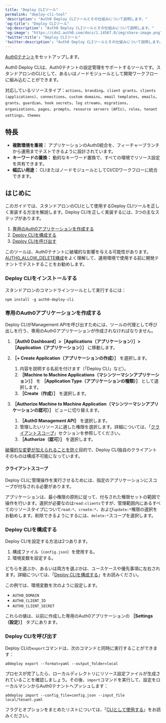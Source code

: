```yaml
---
title: "Deploy CLIツール"
permalink: "deploy-cli-tool"
'description': "Auth0 Deploy CLIツールとその仕組みについて説明します。"
'og:title': "Deploy CLIツール"
'og:description': "Auth0 Deploy CLIツールとその仕組みについて説明します。"
'og:image': "https://cdn2.auth0.com/docs/1.14567.0/img/share-image.png"
'twitter:title': "Deploy CLIツール"
'twitter:description': "Auth0 Deploy CLIツールとその仕組みについて説明します。"
---
```


<Card title="Before you start">

[Auth0テナント](https://manage.auth0.com/)をセットアップします。

</Card>

Auth0 Deploy CLIは、Auth0テナントの設定管理をサポートするツールです。スタンドアロンのCLIとして、あるいはノードモジュールとして開発ワークフローに組み込むことができます。

対応しているリソースタイプ：`actions`、`branding`、`client grants`、`clients (applications)`、`connections`、`custom domains`、`email templates`、`emails`、`grants`、`guardian`、`hook secrets`、`log streams`、`migrations`、`organizations`、`pages`、`prompts`、`resource servers (APIs)`、`roles`、`tenant settings`、`themes`

## 特長

* **複数環境を重視：** アプリケーションのAuth0統合を、フィーチャーブランチから運用までテストできるように設計されています。
* **キーワードの置換：** 動的なキーワード置換で、すべての環境でリソース設定を共有できます。
* **幅広い用途：** CLIまたはノードモジュールとしてCI/CDワークフローに統合できます。

## はじめに

このガイドでは、スタンドアロンのCLIとして使用するDeploy CLIツールを正しく実装する方法を解説します。Deploy CLIを正しく実装するには、3つの主なステップがあります。

1. [専用のAuth0アプリケーションを作成する](#create-a-dedicated-auth0-application)
2. [Deploy CLIを構成する](#configure-the-deploy-cli)
3. [Deploy CLIを呼び出す](#call-the-deploy-cli)

<Warning>

このツールは、Auth0テナントに破壊的な影響を与える可能性があります。[AUTH0_ALLOW_DELETE構成](https://auth0.com/docs/deploy-monitor/deploy-cli-tool/configuring-the-deploy-cli#auth0_allow_delete)をよく理解して、運用環境で使用する前に開発テナントでテストすることをお勧めします。

</Warning>

### Deploy CLIをインストールする

スタンドアロンのコマンドラインツールとして実行するには：

`npm install -g auth0-deploy-cli`

### 専用のAuth0アプリケーションを作成する

Deploy CLIが<Tooltip data-tooltip-id="react-containers-DefinitionTooltip-0" href="/ja-jp/glossary?term=management-api" tip="Management API: 顧客が管理タスクを実行できるようにするための製品。" cta="用語集の表示">Management API</Tooltip>を呼び出すためには、ツールの代理として呼び出しを行う、専用のAuth0アプリケーションが作成されなければなりません。

1. **［Auth0 Dashboard］>［Applications（アプリケーション）］>［Application（アプリケーション）］** に移動します。
2. **［+ Create Application（アプリケーションの作成）］** を選択します。

   1. 内容を説明する名前を付けます（「Deploy CLI」など）。
   2. **［Machine to Machine Applications（マシンツーマシンアプリケーション）］** を **［Application Type（アプリケーションの種類）］** として選択します。
   3. **［Create（作成）］** を選択します。
3. **［Authorize Machine to Machine Application（マシンツーマシンアプリケーションの認可）］** ビューに切り替えます。

   1. **［Auth0 Management API］** を選択します。
   2. 管理したいリソースに適した権限を選択します。詳細については、「[クライアントスコープ](#client-scopes)」セクションを参照してください。
   3. **［Authorize（認可）］** を選択します。

<Callout icon="file-lines" color="#0EA5E9" iconType="regular">

[破壊的な変更が加えられることを防ぐ](https://auth0.com/docs/deploy-monitor/deploy-cli-tool/resource-specific-documentation#client-grants)目的で、Deploy CLI独自のクライアントそのものは構成不可能になっています。

</Callout>

#### クライアントスコープ

Deploy CLIに管理操作を実行させるためには、指定のアプリケーションにスコープが付与される必要があります。

アプリケーションは、最小権限の原則に従って、付与された権限セットの範囲で操作を行います。選択が必要なのは`read:clients`ですが、管理範囲内にあるすべてのリソースタイプについて`read:*`、`create:*`、および`update:*`権限の選択をお勧めします。削除できるようにするには、`delete:*`スコープを選択します。

### Deploy CLIを構成する

Deploy CLIを設定する方法は2つあります。

1. 構成ファイル（`config.json`）を使用する。
2. 環境変数を設定する。

どちらを選ぶか、あるいは両方を選ぶかは、ユースケースや優先事項に左右されます。詳細については、「[Deploy CLIを構成する](/ja-jp/deploy-monitor/deploy-cli-tool/configure-the-deploy-cli)」をお読みください。

この例では、環境変数を次のように設定します。

* `AUTH0_DOMAIN`
* `AUTH0_CLIENT_ID`
* `AUTH0_CLIENT_SECRET`

これらの値は、以前に作成した専用のAuth0アプリケーションの **［Settings（設定）］** タブにあります。

### Deploy CLIを呼び出す

Deploy CLIの`export`コマンドは、次のコマンドと同時に実行することができます：

`a0deploy export --format=yaml --output_folder=local`

プロセスが完了したら、ローカルディレクトリにリソース設定ファイルが生成されていることを確認しましょう。その後、`import`コマンドを実行して、設定をローカルマシンからAuth0テナントへプッシュします：

`a0deploy import --config_file=config.json --input_file local/tenant.yaml`

フラグとオプションをまとめたリストについては、「[CLIとして使用する](/ja-jp/deploy-monitor/deploy-cli-tool/use-as-a-cli)」をお読みください。